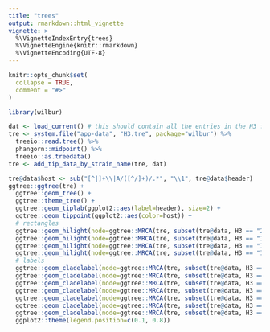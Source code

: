 ```yaml
---
title: "trees"
output: rmarkdown::html_vignette
vignette: >
  %\VignetteIndexEntry{trees}
  %\VignetteEngine{knitr::rmarkdown}
  %\VignetteEncoding{UTF-8}
---
```


```r
knitr::opts_chunk$set(
  collapse = TRUE,
  comment = "#>"
)
```

```r
library(wilbur)
```

```r
dat <- load_current() # this should contain all the entries in the H3 file ...
tre <- system.file("app-data", "H3.tre", package="wilbur") %>%
  treeio::read.tree() %>%
  phangorn::midpoint() %>%
  treeio::as.treedata()
tre <- add_tip_data_by_strain_name(tre, dat)
```

```r
tre@data$host <- sub("[^|]+\\|A/([^/]+)/.*", "\\1", tre@data$header)
ggtree::ggtree(tre) +
  ggtree::geom_tree() +
  ggtree::theme_tree() +
  ggtree::geom_tiplab(ggplot2::aes(label=header), size=2) +
  ggtree::geom_tippoint(ggplot2::aes(color=host)) +
  # rectangles
  ggtree::geom_hilight(node=ggtree::MRCA(tre, subset(tre@data, H3 == "2010.2")$node)) +
  ggtree::geom_hilight(node=ggtree::MRCA(tre, subset(tre@data, H3 == "IV")$node)) +
  ggtree::geom_hilight(node=ggtree::MRCA(tre, subset(tre@data, H3 == "IV-B")$node)) +
  ggtree::geom_hilight(node=ggtree::MRCA(tre, subset(tre@data, H3 == "IV-E", fill="grey")$node)) +
  # labels
  ggtree::geom_cladelabel(node=ggtree::MRCA(tre, subset(tre@data, H3 == "2010.1")$node), offset=0.030, label="2010.1") +
  ggtree::geom_cladelabel(node=ggtree::MRCA(tre, subset(tre@data, H3 == "2010.2")$node), offset=0.030, label="2010.2") +
  ggtree::geom_cladelabel(node=ggtree::MRCA(tre, subset(tre@data, H3 == "I")$node),      offset=0.030, label="I")      +
  ggtree::geom_cladelabel(node=ggtree::MRCA(tre, subset(tre@data, H3 == "IV")$node),     offset=0.030, label="IV")     +
  ggtree::geom_cladelabel(node=ggtree::MRCA(tre, subset(tre@data, H3 == "IV-A")$node),   offset=0.030, label="IV-A")   +
  ggtree::geom_cladelabel(node=ggtree::MRCA(tre, subset(tre@data, H3 == "IV-B")$node),   offset=0.030, label="IV-B")   +
  ggtree::geom_cladelabel(node=ggtree::MRCA(tre, subset(tre@data, H3 == "IV-E")$node),   offset=0.030, label="IV-E")   +
  ggplot2::theme(legend.position=c(0.1, 0.8))
```
